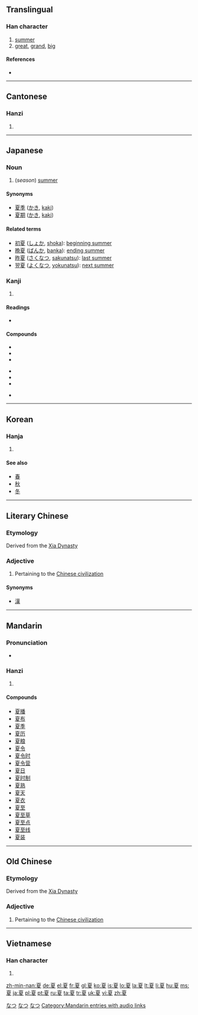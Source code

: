 {{zh-hanzi|{{zh-lookup|夏}}}}

==Translingual==
{{stroke order|strokes=10}}

===Han character===
{{Han char|rn=35|rad=夊|as=07|sn=10|four=1024<sub>7</sub>|canj=一山竹水 (MUHE)}}

# [[summer]]
# [[great]], [[grand]], [[big]]

====References====
* {{Han ref|kx=0245.120|dkj=05720|dj=0485.290|hdz=20869.100|uh=590F|ud=22799|bh=AE4C|bd=44620}}

----

==Cantonese==

===Hanzi===
{{yue-hanzi|jyut=haa6|y=ha6}}

# {{defn|lang=yue|sort=夊07}}

----

==Japanese==

===Noun===
{{ja-noun|k|hira=なつ|rom=natsu}}

# (''season'') [[summer]]

====Synonyms====
* [[夏季]] ([[かき]], [[kaki]])
* [[夏期]] ([[かき]], [[kaki]])
====Related terms====
* [[初夏]] ([[しょか]], [[shoka]]): [[beginning summer]]
* [[晩夏]] ([[ばんか]], [[banka]]): [[ending summer]]
* [[昨夏]] ([[さくなつ]], [[sakunatsu]]): [[last summer]]
* [[翌夏]] ([[よくなつ]], [[yokunatsu]]): [[next summer]]

===Kanji===
{{ja-kanji|grade=2|rs=夊07}}

# {{defn|lang=ja|sort=夊07}}

====Readings====
* {{ja-readings|on=[[か]] (ka), [[げ]] (ge)|kun=[[なつ]] (natsu)}}

====Compounds====
{{top3}}
*{{l|ja|sc=Jpan|夏炉冬扇|tr=かろとうせん, karotōsen}}
*{{l|ja|sc=Jpan|夏時|tr=かじ, kaji}}
*{{l|ja|sc=Jpan|夏至|tr=げし, geshi}}
{{mid3}}
*{{l|ja|sc=Jpan|夏鳥|tr=なつどり, natsudori}}
*{{l|ja|sc=Jpan|夏場|tr=なつば, natsuba}}
*{{l|ja|sc=Jpan|夏休|tr=なつやすみ, natuyasumi}}
{{mid3}}
*{{l|ja|sc=Jpan|立夏|tr=りっか, rikka}}
{{bottom}}

[[Category:1000 Japanese basic words|なつ]]
[[Category:ja:Seasons|なつ]]
[[Category:ja:Calendar terms|なつ]]

----

==Korean==

===Hanja===
{{ko-hanja|hangeul=[[하]]|rv=ha|mr=ha}}

# {{defn|lang=ko|sort=夊07}}

====See also====
* [[春]]
* [[秋]]
* [[冬]]

----
==Literary Chinese==

===Etymology===
Derived from the [[Xia Dynasty]]

===Adjective===
{{infl|lzh|adjective}}

# {{obsolete|lang=lzh}} Pertaining to the [[Chinese civilization]]

====Synonyms====
* [[漢]] {{gloss|replaces "夏", after the [[Han Dynasty]]}}

----

==Mandarin==

===Pronunciation===
* {{audio|zh-xià.ogg|audio}}

===Hanzi===
{{cmn-hanzi|pin=[[xià]] ([[xia4]])|wg=hsia<sup>4</sup>}}

# {{defn|lang=cmn|sort=夊07}}

====Compounds====
* [[夏播]]
* [[夏布]]
* [[夏季]]
* [[夏历]]
* [[夏粮]]
* [[夏令]]
* [[夏令时]]
* [[夏令营]]
* [[夏日]]
* [[夏时制]]
* [[夏熟]]
* [[夏天]]
* [[夏衣]]
* [[夏至]]
* [[夏至草]]
* [[夏至点]]
* [[夏至线]]
* [[夏装]]

[[Category:Mandarin entries with audio links]]

----
==Old Chinese==
===Etymology===
Derived from the [[Xia Dynasty]]

===Adjective===
{{infl|och|adjective}}

# Pertaining to the [[Chinese civilization]]

----

==Vietnamese==

===Han character===
{{vi-hantu|[[hạ]], [[hè]]|rs=夊07}}

# {{defn|lang=vi|sort=夊07}}

[[zh-min-nan:夏]]
[[de:夏]]
[[el:夏]]
[[fr:夏]]
[[gl:夏]]
[[ko:夏]]
[[is:夏]]
[[lo:夏]]
[[la:夏]]
[[lt:夏]]
[[li:夏]]
[[hu:夏]]
[[ms:夏]]
[[ja:夏]]
[[pl:夏]]
[[pt:夏]]
[[ru:夏]]
[[ta:夏]]
[[tr:夏]]
[[uk:夏]]
[[vi:夏]]
[[zh:夏]]